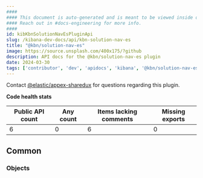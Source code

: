 ```yaml
---
####
#### This document is auto-generated and is meant to be viewed inside our experimental, new docs system.
#### Reach out in #docs-engineering for more info.
####
id: kibKbnSolutionNavEsPluginApi
slug: /kibana-dev-docs/api/kbn-solution-nav-es
title: "@kbn/solution-nav-es"
image: https://source.unsplash.com/400x175/?github
description: API docs for the @kbn/solution-nav-es plugin
date: 2024-03-30
tags: ['contributor', 'dev', 'apidocs', 'kibana', '@kbn/solution-nav-es']
---
```




Contact [@elastic/appex-sharedux](https://github.com/orgs/elastic/teams/appex-sharedux) for questions regarding this plugin.

**Code health stats**

| Public API count  | Any count | Items lacking comments | Missing exports |
|-------------------|-----------|------------------------|-----------------|
| 6 | 0 | 6 | 0 |

## Common

### Objects
<DocDefinitionList data={kbnSolutionNavEsObj.common.objects}/>

